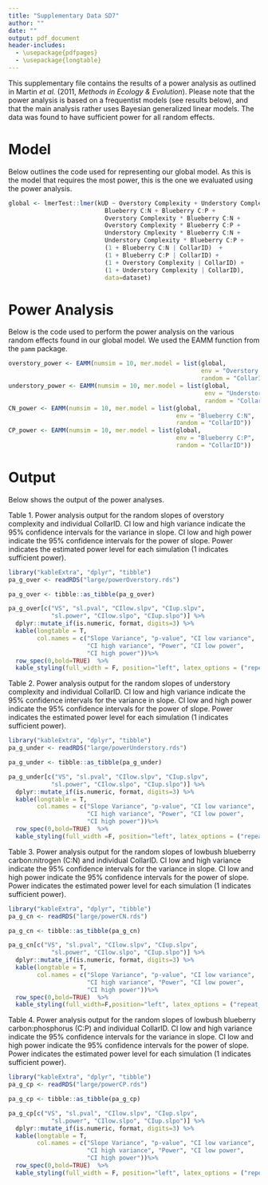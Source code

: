 ```yaml
---
title: "Supplementary Data SD7"
author: ""
date: ""
output: pdf_document
header-includes:
  - \usepackage{pdfpages}
  - \usepackage{longtable}
---
```


This supplementary file contains the results of a power analysis as outlined in Martin *et al.* (2011, *Methods in Ecology & Evolution*). Please note that the power analysis is based on a frequentist models (see results below), and that the main analysis rather uses Bayesian generalized linear models. The data was found to have sufficient power for all random effects.  

# Model
Below outlines the code used for representing our global model. As this is the model that requires the most power, this is the one we evaluated using the power analysis. 
```r
global <- lmerTest::lmer(kUD ~ Overstory Complexity + Understory Complexity + 
                           Blueberry C:N + Blueberry C:P + 
                           Overstory Complexity * Blueberry C:N + 
                           Overstory Complexity * Blueberry C:P + 
                           Understory Cmplexity * Blueberry C:N + 
                           Understory Complexity * Blueberry C:P + 
                           (1 + Blueberry C:N | CollarID)  + 
                           (1 + Blueberry C:P | CollarID) + 
                           (1 + Overstory Complexity | CollarID) + 
                           (1 + Understory Complexity | CollarID),
                           data=dataset)
```

# Power Analysis 
Below is the code used to perform the power analysis on the various random effects found in our global model. We used the EAMM function from the ```pamm``` package.
```r
overstory_power <- EAMM(numsim = 10, mer.model = list(global, 
                                                      env = "Overstory Complexity",
                                                      random = "CollarID"))
understory_power <- EAMM(numsim = 10, mer.model = list(global, 
                                                       env = "Understory Complexity", 
                                                       random = "CollarID"))
CN_power <- EAMM(numsim = 10, mer.model = list(global, 
                                               env = "Blueberry C:N", 
                                               random = "CollarID"))
CP_power <- EAMM(numsim = 10, mer.model = list(global, 
                                               env = "Blueberry C:P", 
                                               random = "CollarID"))
```

\newpage
# Output
Below shows the output of the power analyses.   


Table 1. Power analysis output for the random slopes of overstory complexity and individual CollarID. CI low and high variance indicate the 95% confidence intervals for the variance in slope. CI low and high power indicate the 95% confidence intervals for the power of slope. Power indicates the estimated power level for each simulation (1 indicates sufficient power).
```r
library("kableExtra", "dplyr", "tibble")
pa_g_over <- readRDS("large/powerOverstory.rds")

pa_g_over <- tibble::as_tibble(pa_g_over)

pa_g_over[c("VS", "sl.pval", "CIlow.slpv", "CIup.slpv", 
            "sl.power", "CIlow.slpo", "CIup.slpo")] %>%
  dplyr::mutate_if(is.numeric, format, digits=3) %>%
  kable(longtable = T, 
        col.names = c("Slope Variance", "p-value", "CI low variance", 
                      "CI high variance", "Power", "CI low power", 
                      "CI high power"))%>%
  row_spec(0,bold=TRUE)  %>%
  kable_styling(full_width = F, position="left", latex_options = ("repeat_header"))

```

\newpage
Table 2. Power analysis output for the random slopes of understory complexity and individual CollarID. CI low and high variance indicate the 95% confidence intervals for the variance in slope. CI low and high power indicate the 95% confidence intervals for the power of slope. Power indicates the estimated power level for each simulation (1 indicates sufficient power).
```r
library("kableExtra", "dplyr", "tibble")
pa_g_under <- readRDS("large/powerUnderstory.rds")

pa_g_under <- tibble::as_tibble(pa_g_under)

pa_g_under[c("VS", "sl.pval", "CIlow.slpv", "CIup.slpv", 
            "sl.power", "CIlow.slpo", "CIup.slpo")] %>%
  dplyr::mutate_if(is.numeric, format, digits=3) %>%
  kable(longtable = T, 
        col.names = c("Slope Variance", "p-value", "CI low variance", 
                      "CI high variance", "Power", "CI low power", 
                      "CI high power"))%>%
  row_spec(0,bold=TRUE)  %>%
  kable_styling(full_width =F, position="left", latex_options = ("repeat_header"))

```

\newpage
Table 3. Power analysis output for the random slopes of lowbush blueberry carbon:nitrogen (C:N) and individual CollarID. CI low and high variance indicate the 95% confidence intervals for the variance in slope. CI low and high power indicate the 95% confidence intervals for the power of slope. Power indicates the estimated power level for each simulation (1 indicates sufficient power).
```r
library("kableExtra", "dplyr", "tibble")
pa_g_cn <- readRDS("large/powerCN.rds")

pa_g_cn <- tibble::as_tibble(pa_g_cn)

pa_g_cn[c("VS", "sl.pval", "CIlow.slpv", "CIup.slpv", 
            "sl.power", "CIlow.slpo", "CIup.slpo")] %>%
  dplyr::mutate_if(is.numeric, format, digits=3) %>%
  kable(longtable = T, 
        col.names = c("Slope Variance", "p-value", "CI low variance", 
                      "CI high variance", "Power", "CI low power", 
                      "CI high power"))%>%
  row_spec(0,bold=TRUE)  %>%
  kable_styling(full_width=F,position="left", latex_options = ("repeat_header"))

```

\newpage
Table 4. Power analysis output for the random slopes of lowbush blueberry carbon:phosphorus (C:P) and individual CollarID. CI low and high variance indicate the 95% confidence intervals for the variance in slope. CI low and high power indicate the 95% confidence intervals for the power of slope. Power indicates the estimated power level for each simulation (1 indicates sufficient power).
```r
library("kableExtra", "dplyr", "tibble")
pa_g_cp <- readRDS("large/powerCP.rds")

pa_g_cp <- tibble::as_tibble(pa_g_cp)

pa_g_cp[c("VS", "sl.pval", "CIlow.slpv", "CIup.slpv", 
            "sl.power", "CIlow.slpo", "CIup.slpo")] %>%
  dplyr::mutate_if(is.numeric, format, digits=3) %>%
  kable(longtable = T, 
        col.names = c("Slope Variance", "p-value", "CI low variance", 
                      "CI high variance", "Power", "CI low power", 
                      "CI high power"))%>%
  row_spec(0,bold=TRUE)  %>%
  kable_styling(full_width = F, position="left", latex_options = ("repeat_header"))

```